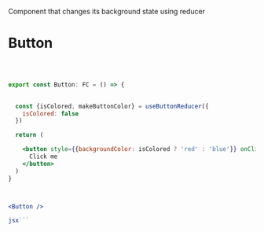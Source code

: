 
Component that changes its background state using reducer


<Meta title="Components/Button" />

# Button


```jsx



export const Button: FC = () => {
  

  const {isColored, makeButtonColor} = useButtonReducer({
    isColored: false
  })

  return (

    <button style={{backgroundColor: isColored ? 'red' : 'blue'}} onClick={makeButtonColor}>
      Click me
    </button>
  )
}



<Button />

jsx```



